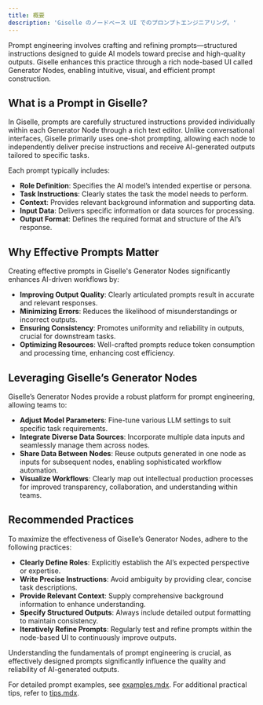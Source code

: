 ```yaml
---
title: 概要
description: 'Giselle のノードベース UI でのプロンプトエンジニアリング。'
---
```


Prompt engineering involves crafting and refining prompts—structured instructions designed to guide AI models toward precise and high-quality outputs. Giselle enhances this practice through a rich node-based UI called Generator Nodes, enabling intuitive, visual, and efficient prompt construction.

## What is a Prompt in Giselle?

In Giselle, prompts are carefully structured instructions provided individually within each Generator Node through a rich text editor. Unlike conversational interfaces, Giselle primarily uses one-shot prompting, allowing each node to independently deliver precise instructions and receive AI-generated outputs tailored to specific tasks.

Each prompt typically includes:

- **Role Definition**: Specifies the AI model’s intended expertise or persona.
- **Task Instructions**: Clearly states the task the model needs to perform.
- **Context**: Provides relevant background information and supporting data.
- **Input Data**: Delivers specific information or data sources for processing.
- **Output Format**: Defines the required format and structure of the AI’s response.

## Why Effective Prompts Matter

Creating effective prompts in Giselle's Generator Nodes significantly enhances AI-driven workflows by:

- **Improving Output Quality**: Clearly articulated prompts result in accurate and relevant responses.
- **Minimizing Errors**: Reduces the likelihood of misunderstandings or incorrect outputs.
- **Ensuring Consistency**: Promotes uniformity and reliability in outputs, crucial for downstream tasks.
- **Optimizing Resources**: Well-crafted prompts reduce token consumption and processing time, enhancing cost efficiency.

## Leveraging Giselle’s Generator Nodes

Giselle’s Generator Nodes provide a robust platform for prompt engineering, allowing teams to:

- **Adjust Model Parameters**: Fine-tune various LLM settings to suit specific task requirements.
- **Integrate Diverse Data Sources**: Incorporate multiple data inputs and seamlessly manage them across nodes.
- **Share Data Between Nodes**: Reuse outputs generated in one node as inputs for subsequent nodes, enabling sophisticated workflow automation.
- **Visualize Workflows**: Clearly map out intellectual production processes for improved transparency, collaboration, and understanding within teams.

## Recommended Practices

To maximize the effectiveness of Giselle’s Generator Nodes, adhere to the following practices:

- **Clearly Define Roles**: Explicitly establish the AI’s expected perspective or expertise.
- **Write Precise Instructions**: Avoid ambiguity by providing clear, concise task descriptions.
- **Provide Relevant Context**: Supply comprehensive background information to enhance understanding.
- **Specify Structured Outputs**: Always include detailed output formatting to maintain consistency.
- **Iteratively Refine Prompts**: Regularly test and refine prompts within the node-based UI to continuously improve outputs.

Understanding the fundamentals of prompt engineering is crucial, as effectively designed prompts significantly influence the quality and reliability of AI-generated outputs.

For detailed prompt examples, see [examples.mdx](./examples). For additional practical tips, refer to [tips.mdx](./tips).
